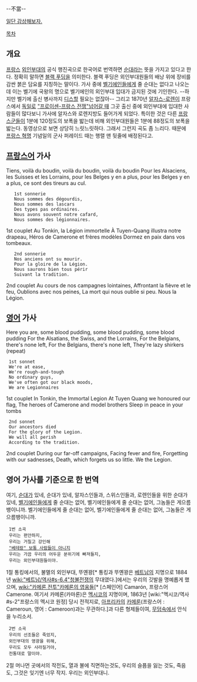 {{{+1 르 부당}}} --不當--

[http://www.youtube.com/watch?v=HdMnY7lBe30&feature=related 일단 감상해보자.] 

[[목차]]
== 개요 ==
[[프랑스]] [[외인부대]]의 공식 행진곡으로 한국어로 번역하면 [[순대]]라는 뜻을 가지고 있다고 한다. 정확히 말하면 [[블랙 푸딩]]을 의미한다. 블랙 푸딩은 외인부대원들의 배낭 위에 장비를 감싼 붉은 담요를 지칭하는 말이다. 가사 중에 [[벨기에]]인들에게 줄 순대는 없다고 나오는데 이는 벨기에 국왕의 명으로 벨기에인의 외인부대 입대가 금지된 것에 기인한다. --하지만 벨기에 출신 병사까지 [[디스]]할 필요는 없잖아--
그리고 1870년 [[알자스-로렌]]이 프랑스에서 [[독일]]로 [["프로이센-프랑스 전쟁"넘어갈 때]] 그곳 출신 중에 외인부대에 입대한 사람들이 많다보니 가사에 알자스와 로렌지방도 들어가게 되었다.
특이한 것은 다른 [[프랑스군]]들이 1분에 120정도의 보폭을 밟는데 비해 외인부대원들은 1분에 88정도의 보폭을 밟는다. 동영상으로 보면 상당히 느릿느릿하다. 그래서 그런지 곡도 좀 느리다. 때문에 [[프랑스 혁명]] 기념일의 군사 퍼레이드 때는 행렬 맨 뒷줄에 배정된다고. 


== [[프랑스어]] 가사 ==
Tiens, voilà du boudin, voilà du boudin, voilà du boudin Pour les Alsaciens, les Suisses et les Lorrains, pour les Belges y en a plus, pour les Belges y en a plus, ce sont des tireurs au cul.
    1st sonnerie
    Nous sommes des dégourdis,
    Nous sommes des lascars
    Des types pas ordinaires.
    Nous avons souvent notre cafard,
    Nous sommes des légionnaires.
1st couplet
Au Tonkin, la Légion immortelle
À Tuyen-Quang illustra notre drapeau,
Héros de Camerone et frères modèles
Dormez en paix dans vos tombeaux.
    2nd sonnerie
    Nos anciens ont su mourir.
    Pour la gloire de la Légion.
    Nous saurons bien tous périr
    Suivant la tradition.
2nd couplet
Au cours de nos campagnes lointaines,
Affrontant la fièvre et le feu,
Oublions avec nos peines,
La mort qui nous oublie si peu.
Nous la Légion.   

== [[영어]] 가사 ==
Here you are, some blood pudding, some blood pudding, some blood pudding For the Alsatians, the Swiss, and the Lorrains, For the Belgians, there's none left, For the Belgians, there's none left, They're lazy shirkers (repeat)
  1st sonnet
  We're at ease,
  We're rough-and-tough
  No ordinary guys,
  We've often got our black moods,
  We are Legionnaires
1st couplet
In Tonkin, the Immortal Legion
At Tuyen Quang we honoured our flag,
The heroes of Camerone and model brothers
Sleep in peace in your tombs
  2nd sonnet
  Our ancestors died
  For the glory of the Legion.
  We will all perish
  According to the tradition.
2nd couplet
During our far-off campaigns,
Facing fever and fire,
Forgetting with our sadnesses,
Death, which forgets us so little.
We the Legion.
 
== 영어 가사를 기준으로 한 번역 ==
여기, [[순대]]가 있네, 순대가 있네, 알자스인들과, 스위스인들과, 로렌인들을 위한 순대가 있네, [[벨기에]]인들에게 줄 순대는 없어, 벨기에인들에게 줄 순대는 없어, 그놈들은 게으름뱅이니까. 벨기에인들에게 줄 순대는 없어, 벨기에인들에게 줄 순대는 없어, 그놈들은 게으름뱅이니까.
  1번 소곡
  우리는 편안하지,
  우리는 거칠고 강인해
  [["베테랑" 보통 사람들이 아니지]]  
  우리는 가끔 우리의 어두운 분위기에 빠져들지,
  우리는 외인부대원들이야.
1절
통킹에서의, 불멸의 외인부대,
뚜옌꽝[* 통킹과 뚜옌꽝은 [[베트남]]의 지명으로 1884년 [[wiki:"베트남/역사#s-6.4"청불전쟁]]의 무대였다.]에서는 우리의 깃발을 명예롭게 했으며,
[[wiki:"카메론 전투"카메론의 영웅들]][* [스페인어] Camarón, 프랑스어 Camerone. 여기서 카메론(카마론)은 [[멕시코]]의 지명이며, 1863년 [wiki:"멕시코/역사#s-2"프랑스의 멕시코 원정] 당시 전적지로, [[아프리카]]의 [[카메룬]](프랑스어 : Cameroun, 영어 : Cameroon)과는 무관하다.]과 다른 형제들이여,
[[무덤]]속에서 안식을 누리소서.
  2번 소곡
  우리의 선조들은 죽었지,
  외인부대의 영광을 위해,
  우리도 모두 사라질거야,
  전통대로 말이야.
2절
머나먼 곳에서의 작전도,
열과 불에 직면하는것도,
우리의 슬픔을 잃는 것도,
죽음도, 그것은 잊기엔 너무 작지.
우리는 외인부대니.
